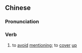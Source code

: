 {{also|隐讳}}
==Chinese==
{{zh-forms|s=隐讳}}

===Pronunciation===
{{zh-pron
|m=yǐnhuì
|cat=v
}}

===Verb===
{{zh-verb}}

# to [[avoid]] [[mentioning]]; to [[cover]] [[up]]